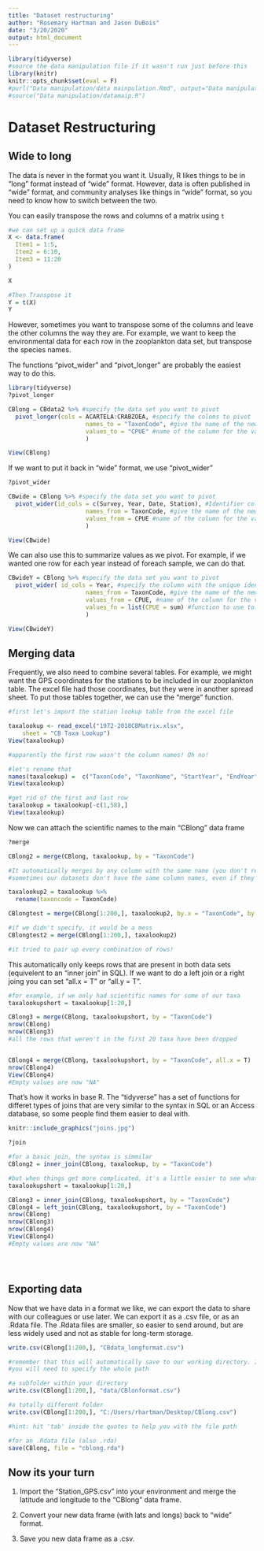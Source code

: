 ```yaml
---
title: "Dataset restructuring"
author: "Rosemary Hartman and Jason DuBois"
date: "3/20/2020"
output: html_document
---
```


```r
library(tidyverse)
#source the data manipulation file if it wasn't run just before this
library(knitr)
knitr::opts_chunk$set(eval = F)
#purl("Data manipulation/data mainpulation.Rmd", output="Data manipulation/datamaip.R")
#source("Data manipulation/datamaip.R")

```


# Dataset Restructuring

## Wide to long

The data is never in the format you want it. Usually, R likes things to be in "long" format instead of "wide" format. However, data is often published in "wide" format, and community analyses like things in "wide" format, so you need to know how to switch between the two. 


You can easily transpose the rows and columns of a matrix using `t`

```r

#we can set up a quick data frame
X <- data.frame(
  Item1 = 1:5,
  Item2 = 6:10,
  Item3 = 11:20
)

X

#Then Transpose it
Y = t(X)
Y

```


However, sometimes you want to transpose some of the columns and leave the other columns the way they are. For example, we want to keep the environmental data for each row in the zooplankton data set, but transpose the species names.

The functions "pivot_wider" and "pivot_longer" are probably the easiest way to do this.


```r
library(tidyverse)
?pivot_longer

CBlong = CBdata2 %>% #specify the data set you want to pivot
  pivot_longer(cols = ACARTELA:CRABZOEA, #specify the coloms to pivot
                      names_to = "TaxonCode", #give the name of the new column you want to create
                      values_to = "CPUE" #name of the column for the values
                      )

View(CBlong)

```


If we want to put it back in "wide" format, we use "pivot_wider"


```r
?pivot_wider

CBwide = CBlong %>% #specify the data set you want to pivot
  pivot_wider(id_cols = c(Survey, Year, Date, Station), #Identifier columns (ones you don't want to pivot)
                      names_from = TaxonCode, #give the name of the new column you want to use for the names of the new columns
                      values_from = CPUE #name of the column for the values
                      )

View(CBwide)
```

We can also use this to summarize values as we pivot. For example, if we wanted one row for each year instead of foreach sample, we can do that.


```r

CBwideY = CBlong %>% #specify the data set you want to pivot
  pivot_wider( id_cols = Year, #specify the column with the unique identifier
                      names_from = TaxonCode, #give the name of the new column you want to use for the names of the new columns
                      values_from = CPUE, #name of the column for the values
                      values_fn = list(CPUE = sum) #function to use to combine values
                      )

View(CBwideY)

```



## Merging data

Frequently, we also need to combine several tables. For example, we might want the GPS coordinates for the stations to be included in our zooplankton table. The excel file had those coordinates, but they were in another spread sheet. To put those tables together, we can use the "merge" function.


```r

#first let's import the station lookup table from the excel file

taxalookup <- read_excel("1972-2018CBMatrix.xlsx", 
    sheet = "CB Taxa Lookup")
View(taxalookup)

#apparently the first row wasn't the column names! Oh no!

#let's rename that
names(taxalookup) =  c("TaxonCode", "TaxonName", "StartYear", "EndYear")
View(taxalookup)

#get rid of the first and last row
taxalookup = taxalookup[-c(1,58),]
View(taxalookup)

```


Now we can attach the scientific names to the main "CBlong" data frame


```r

?merge

CBlong2 = merge(CBlong, taxalookup, by = "TaxonCode")

#It automatically merges by any column with the same name (you don't really need the "by" argument), but
#sometimes our datasets don't have the same column names, even if they contain the same data.

taxalookup2 = taxalookup %>%
  rename(taxoncode = TaxonCode)

CBlongtest = merge(CBlong[1:200,], taxalookup2, by.x = "TaxonCode", by.y = "taxoncode")

#if we didn't specify, it would be a mess
CBlongtest2 = merge(CBlong[1:200,], taxalookup2)

#it tried to pair up every combination of rows!


```


This automatically only keeps rows that are present in both data sets (equivelent to an "inner join" in SQL). If we want to do a left join or a right joing you can set "all.x = T" or "all.y = T".


```r
#for example, if we only had scientific names for some of our taxa
taxalookupshort = taxalookup[1:20,]

CBlong3 = merge(CBlong, taxalookupshort, by = "TaxonCode")
nrow(CBlong)
nrow(CBlong3)
#all the rows that weren't in the first 20 taxa have been dropped


CBlong4 = merge(CBlong, taxalookupshort, by = "TaxonCode", all.x = T)
nrow(CBlong4)
View(CBlong4)
#Empty values are now "NA"

```


That's how it works in base R. The "tidyverse" has a set of functions for differet types of joins that are very similar to the syntax in SQL or an Access database, so some people find them easier to deal with. 


```r
knitr::include_graphics("joins.jpg")
```

```r

?join

#for a basic join, the syntax is simmilar
CBlong2 = inner_join(CBlong, taxalookup, by = "TaxonCode")

#but when things get more complicated, it's a little easier to see what you are doing
taxalookupshort = taxalookup[1:20,]

CBlong3 = inner_join(CBlong, taxalookupshort, by = "TaxonCode")
CBlong4 = left_join(CBlong, taxalookupshort, by = "TaxonCode")
nrow(CBlong)
nrow(CBlong3)
nrow(CBlong4)
View(CBlong4)
#Empty values are now "NA"





```

## Exporting data

Now that we have data in a format we like, we can export the data to share with our colleagues or use later. We can export it as a .csv file, or as an .Rdata file. The .Rdata files are smaller, so easier to send around, but are less widely used and not as stable for long-term storage.

```r

write.csv(CBlong[1:200,], "CBdata_longformat.csv")

#remember that this will automatically save to our working directory. If you want to save somewhere else 
#you will need to specify the whole path

#a subfolder within your directory
write.csv(CBlong[1:200,], "data/CBlonformat.csv")

#a totally different folder
write.csv(CBlong[1:200,], "C:/Users/rhartman/Desktop/CBlong.csv")

#hint: hit 'tab' inside the quotes to help you with the file path

#for an .Rdata file (also .rda)
save(CBlong, file = "cblong.rda")

```





## Now its your turn

1. Import the "Station_GPS.csv" into your environment and merge the latitude and longitude to the "CBlong" data frame.

2. Convert your new data frame (with lats and longs) back to "wide" format.

3. Save you new data frame as a .csv.
